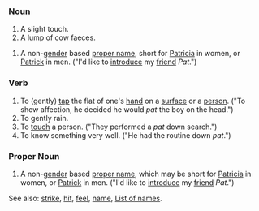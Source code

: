 ===Noun=== 

# A slight touch.
# A lump of cow faeces.

#A non-[[gender]] based [[proper name]], short for [[Patricia]] in women, or [[Patrick]] in men. ("I'd like to [[introduce]] my [[friend]] ''Pat''.")

===Verb===

#To (gently) [[tap]] the flat of one's [[hand]] on a [[surface]] or a [[person]].  ("To show affection, he decided he would ''pat'' the boy on the head.")
#To gently rain.
#To [[touch]] a person.  ("They performed a ''pat'' down search.") 
#To know something very well.  ("He had the routine down ''pat''.")

===Proper Noun===

#A non-[[gender]] based [[proper name]], which may be short for [[Patricia]] in women, or [[Patrick]] in men. ("I'd like to [[introduce]] my [[friend]] ''Pat''.")

See also: [[strike]], [[hit]], [[feel]], [[name]], [[List of names]].